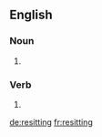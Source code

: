 ==English==

===Noun===
{{en-noun}}

# {{context|photography|lang=en}} {{rfdef|lang=en}}

===Verb===
{{head|en|present participle}}

# {{present participle of|resit|lang=en}}

[[de:resitting]]
[[fr:resitting]]